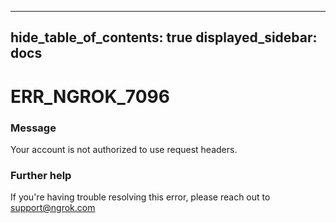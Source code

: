 

---
hide_table_of_contents: true
displayed_sidebar: docs
---


# ERR_NGROK_7096

### Message
Your account is not authorized to use request headers.

<ErrorDetails />



### Further help
If you're having trouble resolving this error, please reach out to [support@ngrok.com](mailto:support@ngrok.com?subject=Help%20with%20ERR_NGROK_7096)

